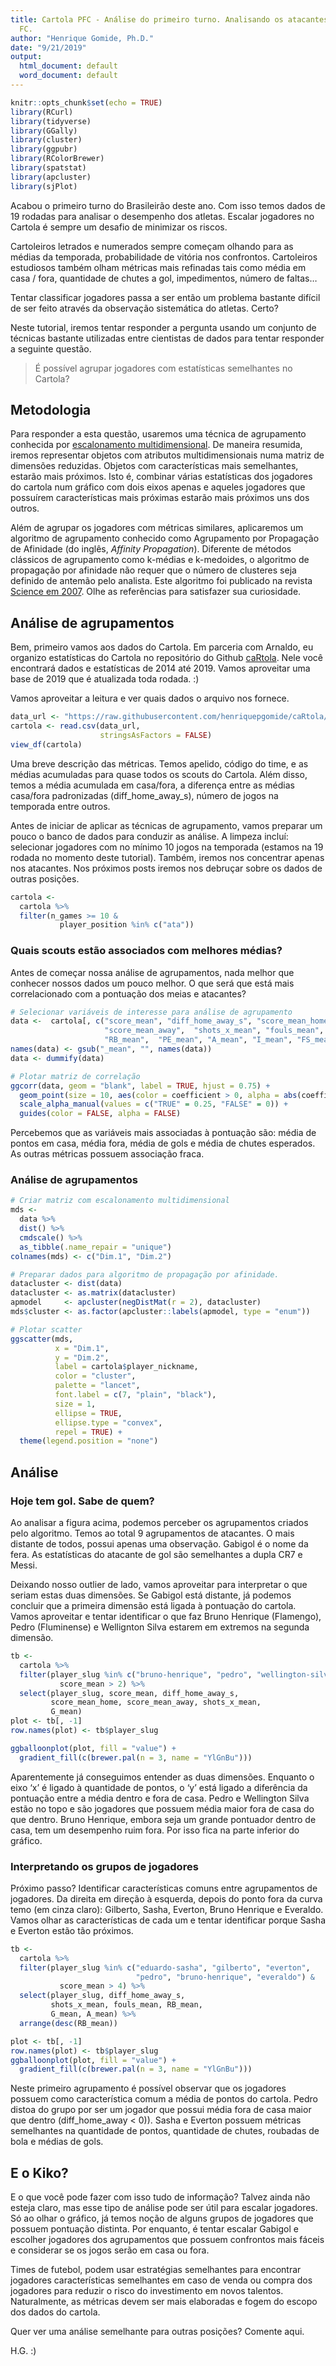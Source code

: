 ```yaml
---
title: Cartola PFC - Análise do primeiro turno. Analisando os atacantes do Cartola
  FC.
author: "Henrique Gomide, Ph.D."
date: "9/21/2019"
output:
  html_document: default
  word_document: default
---
```


```r
knitr::opts_chunk$set(echo = TRUE)
library(RCurl)
library(tidyverse)
library(GGally)
library(cluster)
library(ggpubr)
library(RColorBrewer)
library(spatstat)
library(apcluster)
library(sjPlot)
```

Acabou o primeiro turno do Brasileirão deste ano. Com isso temos dados de 19
rodadas para analisar o desempenho dos atletas. Escalar jogadores no Cartola é
sempre um desafio de minimizar os riscos. 

Cartoleiros letrados e numerados sempre começam olhando para as médias da temporada,
probabilidade de vitória nos confrontos. Cartoleiros estudiosos também olham 
métricas mais refinadas tais como média em casa / fora, quantidade de chutes a gol, 
impedimentos, número de faltas...

Tentar classificar jogadores passa a ser então um problema bastante difícil de ser 
feito através da observação sistemática do atletas. Certo?

Neste tutorial, iremos tentar responder a pergunta usando um conjunto de técnicas bastante
utilizadas entre cientistas de dados para tentar responder a seguinte questão.

> É possível agrupar jogadores com estatísticas semelhantes no Cartola?

## Metodologia
Para responder a esta questão, usaremos uma técnica de agrupamento conhecida por
[escalonamento multidimensional](https://datascience.insper.edu.br/escalonamento-multidimensional.html). 
De maneira resumida, iremos representar objetos com atributos multidimensionais 
numa  matriz de dimensões reduzidas. Objetos com características mais semelhantes,
estarão mais próximos. Isto é, combinar várias estatísticas dos jogadores do 
cartola num gráfico com dois eixos apenas e aqueles jogadores que possuírem 
características mais próximas estarão mais próximos uns dos outros.

Além de agrupar os jogadores com métricas similares, aplicaremos um algoritmo de 
agrupamento conhecido como Agrupamento por Propagação de Afinidade (do inglês, 
_Affinity Propagation_). Diferente de métodos clássicos de agrupamento como k-médias
e k-medoides, o algoritmo de propagação por afinidade não requer que o número de
clusteres seja definido de antemão pelo analista. Este algoritmo foi publicado 
na revista [Science em 2007](https://science.sciencemag.org/content/315/5814/972.full). 
Olhe as referências para satisfazer sua
curiosidade.

## Análise de agrupamentos

Bem, primeiro vamos aos dados do Cartola. Em parceria com Arnaldo, eu organizo
estatísticas do Cartola no repositório do Github [caRtola](https://github.com/henriquepgomide/caRtola).
Nele você encontrará dados e estatísticas de 2014 até 2019. Vamos aproveitar uma 
base de 2019 que é atualizada toda rodada. :)

Vamos aproveitar a leitura e ver quais dados o arquivo nos fornece.

```r
data_url <- "https://raw.githubusercontent.com/henriquepgomide/caRtola/master/data/2019/2019-medias-jogadores.csv"
cartola <- read.csv(data_url,
                    stringsAsFactors = FALSE)
view_df(cartola)
```

Uma breve descrição das métricas. Temos apelido, código do time, e as médias acumuladas
para quase todos os scouts do Cartola. Além disso, temos a média acumulada em casa/fora, 
a diferença entre as médias casa/fora padronizadas (diff_home_away_s), número de jogos 
na temporada entre outros.

Antes de iniciar de aplicar as técnicas de agrupamento, vamos preparar um pouco
o banco de dados para conduzir as análise. A limpeza incluí: selecionar jogadores 
com no mínimo 10 jogos na temporada (estamos na 19 rodada no momento deste tutorial). 
Também, iremos nos concentrar apenas nos atacantes.  Nos próximos posts iremos 
nos debruçar sobre os dados de outras posições.

```r
cartola <- 
  cartola %>%
  filter(n_games >= 10 &
           player_position %in% c("ata"))
```

### Quais scouts estão associados com melhores médias?

Antes de começar nossa análise de agrupamentos, nada melhor que conhecer nossos 
dados um pouco melhor. O que será que está mais correlacionado com a pontuação 
dos meias e atacantes?

```r
# Selecionar variáveis de interesse para análise de agrupamento
data <-  cartola[, c("score_mean", "diff_home_away_s", "score_mean_home",
                     "score_mean_away",  "shots_x_mean", "fouls_mean", "G_mean",
                     "RB_mean",  "PE_mean", "A_mean", "I_mean", "FS_mean")]
names(data) <- gsub("_mean", "", names(data))
data <- dummify(data)

# Plotar matriz de correlação
ggcorr(data, geom = "blank", label = TRUE, hjust = 0.75) +
  geom_point(size = 10, aes(color = coefficient > 0, alpha = abs(coefficient) > 0.5)) +
  scale_alpha_manual(values = c("TRUE" = 0.25, "FALSE" = 0)) +
  guides(color = FALSE, alpha = FALSE)
```

Percebemos que as variáveis mais associadas à pontuação são: média de pontos
em casa, média fora, média de gols e média de chutes esperados. 
As outras métricas possuem associação fraca. 

### Análise de agrupamentos

```r
# Criar matriz com escalonamento multidimensional
mds <- 
  data %>%
  dist() %>%
  cmdscale() %>%
  as_tibble(.name_repair = "unique")
colnames(mds) <- c("Dim.1", "Dim.2")

# Preparar dados para algoritmo de propagação por afinidade.
datacluster <- dist(data) 
datacluster <- as.matrix(datacluster)  
apmodel     <- apcluster(negDistMat(r = 2), datacluster)
mds$cluster <- as.factor(apcluster::labels(apmodel, type = "enum"))
```

```r
# Plotar scatter 
ggscatter(mds, 
          x = "Dim.1", 
          y = "Dim.2",
          label = cartola$player_nickname,
          color = "cluster",
          palette = "lancet",
          font.label = c(7, "plain", "black"),
          size = 1,
          ellipse = TRUE,
          ellipse.type = "convex",
          repel = TRUE) +
  theme(legend.position = "none")
```


## Análise

### Hoje tem gol. Sabe de quem?

Ao analisar a figura acima, podemos perceber os agrupamentos criados pelo algoritmo.
Temos ao total 9 agrupamentos de atacantes. O mais distante de todos, possui apenas
uma observação. Gabigol é o nome da fera. As estatísticas do atacante de gol são 
semelhantes a dupla CR7 e Messi.

Deixando nosso outlier de lado, vamos aproveitar para interpretar o que seriam estas
duas dimensões. Se Gabigol está distante, já podemos concluir que a primeira dimensão
está ligada à pontuação do cartola. Vamos aproveitar e tentar identificar o que 
faz Bruno Henrique (Flamengo), Pedro (Fluminense) e Wellignton Silva estarem em extremos 
na segunda dimensão.

```r
tb <- 
  cartola %>%
  filter(player_slug %in% c("bruno-henrique", "pedro", "wellington-silva") &
           score_mean > 2) %>%
  select(player_slug, score_mean, diff_home_away_s, 
         score_mean_home, score_mean_away, shots_x_mean,
         G_mean)
plot <- tb[, -1]
row.names(plot) <- tb$player_slug

ggballoonplot(plot, fill = "value") + 
  gradient_fill(c(brewer.pal(n = 3, name = "YlGnBu")))
```

Aparentemente já conseguimos entender as duas dimensões. Enquanto o eixo 'x' é
ligado à quantidade de pontos, o 'y' está ligado a diferência da pontuação entre
a média dentro e fora de casa. Pedro e Wellington Silva estão no topo e são jogadores
que possuem média maior fora de casa do que dentro. Bruno Henrique, embora seja um 
grande pontuador dentro de casa, tem um desempenho ruim fora. Por isso fica na parte
inferior do gráfico.

### Interpretando os grupos de jogadores

Próximo passo? Identificar características comuns entre agrupamentos de jogadores.
Da direita em direção à esquerda, depois do ponto fora da curva temo (em cinza claro):
Gilberto, Sasha, Everton, Bruno Henrique e Everaldo. Vamos olhar as características 
de cada um e tentar identificar porque Sasha e Everton estão tão próximos. 

```r
tb <- 
  cartola %>%
  filter(player_slug %in% c("eduardo-sasha", "gilberto", "everton", 
                            "pedro", "bruno-henrique", "everaldo") &
           score_mean > 4) %>%
  select(player_slug, diff_home_away_s, 
         shots_x_mean, fouls_mean, RB_mean,
         G_mean, A_mean) %>%
  arrange(desc(RB_mean))

plot <- tb[, -1]
row.names(plot) <- tb$player_slug
ggballoonplot(plot, fill = "value") + 
  gradient_fill(c(brewer.pal(n = 3, name = "YlGnBu")))
```

Neste primeiro agrupamento é possível observar que os jogadores possuem como 
característica comum a média de pontos do cartola. Pedro distoa do grupo por ser
um jogador que possui média fora de casa maior que dentro (diff_home_away < 0)).
Sasha e Everton possuem métricas semelhantes na quantidade de pontos, quantidade 
de chutes, roubadas de bola e médias de gols. 

## E o Kiko?

E o que você pode fazer com isso tudo de informação? Talvez ainda não esteja claro, 
mas esse tipo de análise pode ser útil para escalar jogadores. Só ao olhar o gráfico,
já temos noção de alguns grupos de jogadores que possuem pontuação distinta. Por enquanto,
é tentar escalar Gabigol e escolher jogadores dos agrupamentos que possuem confrontos
mais fáceis e considerar se os jogos serão em casa ou fora. 

Times de futebol, podem usar estratégias semelhantes para encontrar jogadores 
características semelhantes em caso de venda ou compra dos jogadores para reduzir
o risco do investimento em novos talentos. Naturalmente, as métricas devem ser mais
elaboradas e fogem do escopo dos dados do cartola.

Quer ver uma análise semelhante para outras posições?
Comente aqui.

H.G.
:)

